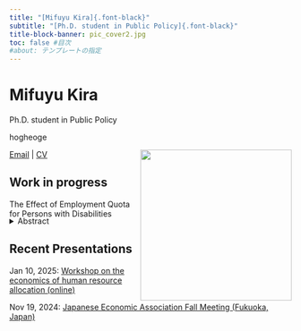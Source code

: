 ```yaml
---
title: "[Mifuyu Kira]{.font-black}"
subtitle: "[Ph.D. student in Public Policy]{.font-black}"
title-block-banner: pic_cover2.jpg
toc: false #目次
#about: テンプレートの指定
---
```

# [Mifuyu Kira]{.font-black}
[Ph.D. student in Public Policy]{.font-big}

hogheoge

<a><img src="my_pic_hp.jpg" align="right" width="270" /></a>

[Email](mailto:u404987c@ecs.osaka-u.ac.jp) |
[CV](Academic_CV_Kira_20250117.pdf)


## Work in progress
The Effect of Employment Quota for Persons with Disabilities

<details style="margin-bottom: 18px; margin-top: -18px">
<summary>Abstract</summary>
<div style="text-align: justify">
This paper~
</div>
</details>





## Recent Presentations
Jan 10, 2025: [Workshop on the economics of human resource allocation (online)](https://sites.google.com/site/jinzaihaichinokeizaigaku/home)

Nov 19, 2024: [Japanese Economic Association Fall Meeting (Fukuoka, Japan)](https://confit.atlas.jp/guide/event/jeaf2024/tables)


